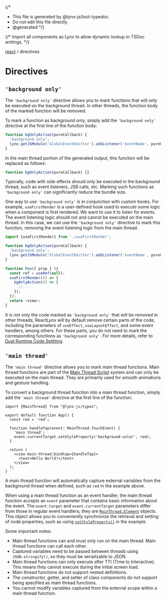 {/*
* This file is generated by @lynx-js/tool-typedoc.
* Do not edit this file directly.
* @generated
*/}

{/* Import all components as Lynx to allow dynamic lookup in TSDoc writings. */}


[react](/api/react/index.mdx) / directives

# Directives

## `'background only'`

The `'background only'` directive allows you to mark functions that will only be executed on the background thread. In other threads, the function body of the marked function will be removed.

To mark a function as background only, simply add the `'background only'` directive at the first line of the function body:

```ts
function bgOnlyAction(pureCallback) {
  'background only';
  lynx.getJSModule('GlobalEventEmitter').addListener('eventName', pureCallback);
}
```

In the main thread portion of the generated output, this function will be replaced as follows:

```ts
function bgOnlyAction(pureCallback) {}
```

Typically, code with side effects should only be executed in the background thread, such as event listeners, JSB calls, etc. Marking such functions as `'background only'` can significantly reduce the bundle size.

One way to use `'background only'` is in conjunction with custom hooks. For example, `useFirstRender` is a user-defined hook used to execute some logic when a component is first rendered. We want to use it to listen for events. The event listening logic should not and cannot be executed on the main thread. In this case, we can use the `'background only'` directive to mark this function, removing the event listening logic from the main thread.

```ts
import {useFirstRender} from './useFirstRender';

function bgOnlyAction(pureCallback) {
  'background only';
  lynx.getJSModule('GlobalEventEmitter').addListener('eventName', pureCallback);
}

function Foo({ prop } ){
  const ref = useRef(null);
  useFirstRender(() => {
    bgOnlyAction(() => {
      // ...
    });
  });
  return <view>;
}
```

It is not only the code marked as `'background only'` that will be removed in other threads; ReactLynx will by default remove certain parts of the code, including the parameters of `useEffect`, `useLayoutEffect`, and some event handlers, among others. For these parts, you do not need to mark the corresponding functions as `'background only'`. For more details, refer to [Dual Runtime Code Splitting](react/thinking-in-reactlynx).

## `'main thread'`

The `'main thread'` directive allows you to mark main thread functions. Main thread functions are part of the [Main Thread Script](react/main-thread-script) system and can only be executed on the main thread. They are primarily used for smooth animations and gesture handling.

To convert a background thread function into a main thread function, simply add the `'main thread'` directive at the first line of the function:

``` tsx {7}
import {MainThread} from "@lynx-js/types";

export default function App() {
  const red = 'red';

  function handleTap(event: MainThread.TouchEvent) {
    'main thread';
    event.currentTarget.setStyleProperty('background-color', red);
  }

  return (
    <view main-thread:bindtap={handleTap}>
      <text>Hello World!</text>
    </view>
  );
}
```

A main thread function will automatically capture external variables from the background thread when defined, such as `red` in the example above.

When using a main thread function as an event handler, the main thread function accepts an `event` parameter that contains basic information about the event. The `event.target` and `event.currentTarget` parameters differ from those in regular event handlers; they are [`MainThread.Element`](/api/lynx-api/main-thread/main-thread-element) objects. This object allows you to conveniently synchronize the retrieval and setting of node properties, such as using [`setStyleProperty()`] in the example.

Some important notes:

- Main thread functions can and must only run on the main thread. Main thread functions can call each other.
- Captured variables need to be passed between threads using `JSON.stringify()`, so they must be serializable to JSON.
- Main thread functions can only execute after TTI (Time to Interactive). This means they cannot execute during the initial screen load.
- Main thread functions do not support nested definitions.
- The constructor, getter, and setter of class components do not support being specified as main thread functions.
- You cannot modify variables captured from the external scope within a main thread function.

[`setStyleProperty()`]: /api/lynx-api/main-thread/main-thread-element.html#elementsetstyleproperty
